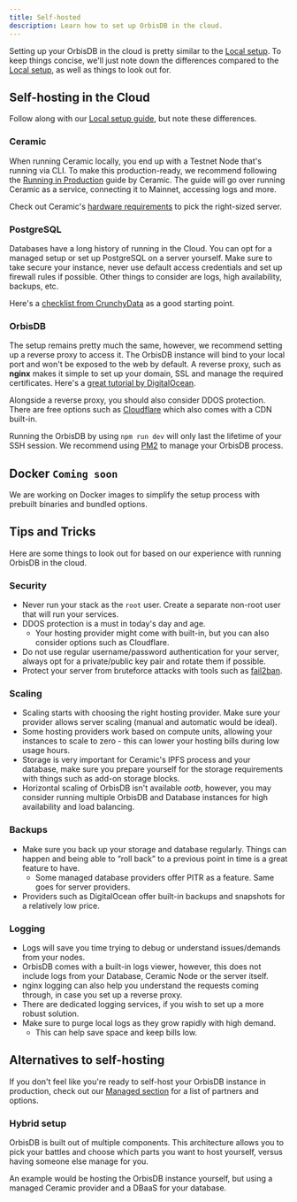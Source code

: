```yaml
---
title: Self-hosted
description: Learn how to set up OrbisDB in the cloud.
---
```


Setting up your OrbisDB in the cloud is pretty similar to the
[Local setup](/databases/orbisdb-setting-up/local). To keep things concise, we'll just note down the
differences compared to the [Local setup](/databases/orbisdb-setting-up/local), as well as things to
look out for.

## Self-hosting in the Cloud

Follow along with our [Local setup guide](/databases/orbisdb-setting-up/local), but note these
differences.

### Ceramic

When running Ceramic locally, you end up with a Testnet Node that's running via CLI. To make this
production-ready, we recommend following the
[Running in Production](https://developers.ceramic.network/docs/protocol/js-ceramic/guides/ceramic-nodes/running-cloud)
guide by Ceramic. The guide will go over running Ceramic as a service, connecting it to Mainnet,
accessing logs and more.

Check out Ceramic's
[hardware requirements](https://developers.ceramic.network/docs/introduction/technical-reqs#hardware-requirements)
to pick the right-sized server.

### PostgreSQL

Databases have a long history of running in the Cloud. You can opt for a managed setup or set up
PostgreSQL on a server yourself. Make sure to take secure your instance, never use default access
credentials and set up firewall rules if possible. Other things to consider are logs, high
availability, backups, etc.

Here's a
[checklist from CrunchyData](https://www.crunchydata.com/blog/is-your-postgres-ready-for-production)
as a good starting point.

### OrbisDB

The setup remains pretty much the same, however, we recommend setting up a reverse proxy to access
it. The OrbisDB instance will bind to your local port and won't be exposed to the web by default. A
reverse proxy, such as **nginx** makes it simple to set up your domain, SSL and manage the required
certificates. Here's a
[great tutorial by DigitalOcean](https://www.digitalocean.com/community/tutorials/nginx-reverse-proxy-node-angular).

Alongside a reverse proxy, you should also consider DDOS protection. There are free options such as
[Cloudflare](https://www.cloudflare.com/) which also comes with a CDN built-in.

Running the OrbisDB by using `npm run dev` will only last the lifetime of your SSH session. We
recommend using [PM2](https://pm2.keymetrics.io/) to manage your OrbisDB process.

## Docker **`Coming soon`**

We are working on Docker images to simplify the setup process with prebuilt binaries and bundled
options.

## Tips and Tricks

Here are some things to look out for based on our experience with running OrbisDB in the cloud.

### Security

- Never run your stack as the `root` user. Create a separate non-root user that will run your
  services.
- DDOS protection is a must in today's day and age.
  - Your hosting provider might come with built-in, but you can also consider options such as
    Cloudflare.
- Do not use regular username/password authentication for your server, always opt for a
  private/public key pair and rotate them if possible.
- Protect your server from bruteforce attacks with tools such as
  [fail2ban](https://github.com/fail2ban/fail2ban).

### Scaling

- Scaling starts with choosing the right hosting provider. Make sure your provider allows server
  scaling (manual and automatic would be ideal).
- Some hosting providers work based on compute units, allowing your instances to scale to zero -
  this can lower your hosting bills during low usage hours.
- Storage is very important for Ceramic's IPFS process and your database, make sure you prepare
  yourself for the storage requirements with things such as add-on storage blocks.
- Horizontal scaling of OrbisDB isn't available _ootb_, however, you may consider running multiple
  OrbisDB and Database instances for high availability and load balancing.

### Backups

- Make sure you back up your storage and database regularly. Things can happen and being able to
  “roll back” to a previous point in time is a great feature to have.
  - Some managed database providers offer PITR as a feature. Same goes for server providers.
- Providers such as DigitalOcean offer built-in backups and snapshots for a relatively low price.

### Logging

- Logs will save you time trying to debug or understand issues/demands from your nodes.
- OrbisDB comes with a built-in logs viewer, however, this does not include logs from your Database,
  Ceramic Node or the server itself.
- nginx logging can also help you understand the requests coming through, in case you set up a
  reverse proxy.
- There are dedicated logging services, if you wish to set up a more robust solution.
- Make sure to purge local logs as they grow rapidly with high demand.
  - This can help save space and keep bills low.

## Alternatives to self-hosting

If you don't feel like you're ready to self-host your OrbisDB instance in production, check out our
[Managed section](/databases/orbisdb-setting-up/managed-studio) for a list of partners and options.

### Hybrid setup

OrbisDB is built out of multiple components. This architecture allows you to pick your battles and
choose which parts you want to host yourself, versus having someone else manage for you.

An example would be hosting the OrbisDB instance yourself, but using a managed Ceramic provider and
a DBaaS for your database.
